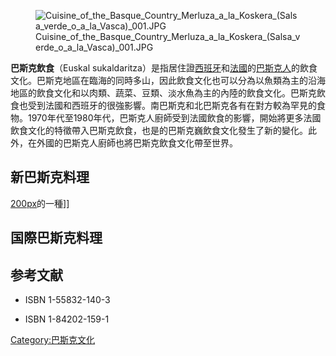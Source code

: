 [[File:Cuisine_of_the_Basque_Country_Merluza_a_la_Koskera_(Salsa_verde_o_a_la_Vasca)_001.JPG|right]]

'''巴斯克飲食'''（Euskal sukaldaritza）是指居住證[[西班牙|西班牙]]和[[法國|法國]]的[[巴斯克人|巴斯克人]]的飲食文化。巴斯克地區在臨海的同時多山，因此飲食文化也可以分為以魚類為主的沿海地區的飲食文化和以肉類、蔬菜、豆類、淡水魚為主的內陸的飲食文化。巴斯克飲食也受到法國和西班牙的很強影響。南巴斯克和北巴斯克各有在對方較為罕見的食物。1970年代至1980年代，巴斯克人廚師受到法國飲食的影響，開始將更多法國飲食文化的特徵帶入巴斯克飲食，也是的巴斯克巍飲食文化發生了新的變化。此外，在外國的巴斯克人廚師也將巴斯克飲食文化帶至世界。


== 新巴斯克料理 ==
[[file:Pinchos_txaka_bonito.jpg|200px]]的一種]]

== 国際巴斯克料理 ==

== 参考文献 ==
* {{cite|author=Teresa Barrenechea|title=The Basque Table|publisher=The Harvard Common Press|date=1998}} ISBN 1-55832-140-3
* {{cite|author=Yasna Maznik|title=The Basque Country|publisher=Hachette (publishing)|date=2002}} ISBN 1-84202-159-1
[[Category:巴斯克文化|Category:巴斯克文化]]